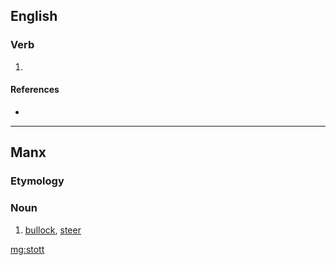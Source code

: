 {{also|Stott}}
==English==

===Verb===
{{en-verb|stotts|stottin|stotted}}

# {{lb|en|Geordie}} {{alternative spelling of|stot|lang=en}}

====References====
* {{R:Todds Geordie 1977}}

----

==Manx==

===Etymology===
{{rfe|lang=gv}}

===Noun===
{{gv-noun|m|stitt|stitt}}

# [[bullock]], [[steer]]

{{catlangcode|gv|Cattle}}

[[mg:stott]]